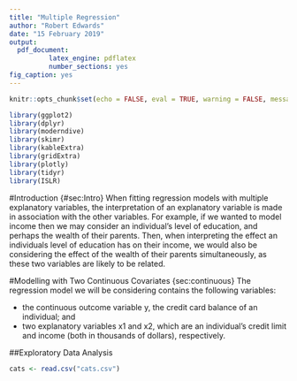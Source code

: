 ```yaml
---
title: "Multiple Regression"
author: "Robert Edwards"
date: "15 February 2019"
output:
  pdf_document:
          latex_engine: pdflatex
          number_sections: yes
fig_caption: yes
---
```


```r
knitr::opts_chunk$set(echo = FALSE, eval = TRUE, warning = FALSE, message = FALSE, comment = NA)
```

```r
library(ggplot2)
library(dplyr)
library(moderndive)
library(skimr)
library(kableExtra)
library(gridExtra)
library(plotly)
library(tidyr)
library(ISLR)
```

#Introduction {#sec:Intro}
When fitting regression models with multiple explanatory variables, the interpretation of an explanatory variable is made in association with the other variables. For example, if we wanted to model income then we may consider an individual's level of education, and perhaps the wealth of their parents. Then, when interpreting the effect an individuals level of education has on their income, we would also be considering the effect of the wealth of their parents simultaneously, as these two variables are likely to be related.

#Modelling with Two Continuous Covariates {sec:continuous}
The regression model we will be considering contains the following variables:

+ the continuous outcome variable y, the credit card balance of an individual; and
+ two explanatory variables x1 and x2, which are an individual's credit limit and income (both in thousands of dollars), respectively.

##Exploratory Data Analysis


```r
cats <- read.csv("cats.csv")
```